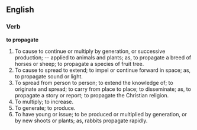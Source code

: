 ==English==

===Verb===

'''to propagate'''

#To cause to continue or multiply by generation, or successive production; -- applied to animals and plants; as, to propagate a breed of horses or sheep; to propagate a species of fruit tree.
#To cause to spread to extend; to impel or continue forward in space; as, to propagate sound or light.
#To spread from person to person; to extend the knowledge of; to originate and spread; to carry from place to place; to disseminate; as, to propagate a story or report; to propagate the Christian religion.
#To multiply; to increase.
#To generate; to produce.
#To have young or issue; to be produced or multiplied by generation, or by new shoots or plants; as, rabbits propagate rapidly.